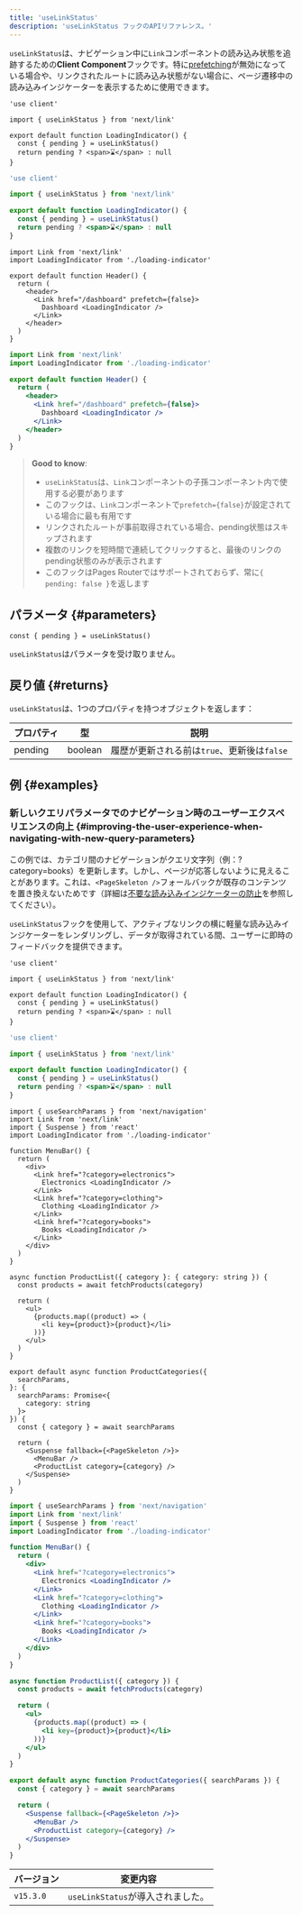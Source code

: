 ```yaml
---
title: 'useLinkStatus'
description: 'useLinkStatus フックのAPIリファレンス。'
---
```


`useLinkStatus`は、ナビゲーション中に`Link`コンポーネントの読み込み状態を追跡するための**Client Component**フックです。特に[prefetching](/docs/app/building-your-application/routing/linking-and-navigating#2-prefetching)が無効になっている場合や、リンクされたルートに読み込み状態がない場合に、ページ遷移中の読み込みインジケーターを表示するために使用できます。

<Tabs>
<TabItem value="tsx" label="TypeScript">

```tsx title="app/loading-indicator.tsx" switcher
'use client'

import { useLinkStatus } from 'next/link'

export default function LoadingIndicator() {
  const { pending } = useLinkStatus()
  return pending ? <span>⌛</span> : null
}
```

</TabItem>
<TabItem value="jsx" label="JavaScript">

```jsx title="app/loading-indicator.js" switcher
'use client'

import { useLinkStatus } from 'next/link'

export default function LoadingIndicator() {
  const { pending } = useLinkStatus()
  return pending ? <span>⌛</span> : null
}
```

</TabItem>
</Tabs>

<Tabs>
<TabItem value="tsx" label="TypeScript">

```tsx title="app/header.tsx" switcher
import Link from 'next/link'
import LoadingIndicator from './loading-indicator'

export default function Header() {
  return (
    <header>
      <Link href="/dashboard" prefetch={false}>
        Dashboard <LoadingIndicator />
      </Link>
    </header>
  )
}
```

</TabItem>
<TabItem value="jsx" label="JavaScript">

```jsx title="app/header.js" switcher
import Link from 'next/link'
import LoadingIndicator from './loading-indicator'

export default function Header() {
  return (
    <header>
      <Link href="/dashboard" prefetch={false}>
        Dashboard <LoadingIndicator />
      </Link>
    </header>
  )
}
```

</TabItem>
</Tabs>

> **Good to know**:
>
> - `useLinkStatus`は、`Link`コンポーネントの子孫コンポーネント内で使用する必要があります
> - このフックは、`Link`コンポーネントで`prefetch={false}`が設定されている場合に最も有用です
> - リンクされたルートが事前取得されている場合、pending状態はスキップされます
> - 複数のリンクを短時間で連続してクリックすると、最後のリンクのpending状態のみが表示されます
> - このフックはPages Routerではサポートされておらず、常に`{ pending: false }`を返します

## パラメータ {#parameters}

```tsx
const { pending } = useLinkStatus()
```

`useLinkStatus`はパラメータを受け取りません。

## 戻り値 {#returns}

`useLinkStatus`は、1つのプロパティを持つオブジェクトを返します：

| プロパティ | 型      | 説明                                        |
| ---------- | ------- | ------------------------------------------- |
| pending    | boolean | 履歴が更新される前は`true`、更新後は`false` |

## 例 {#examples}

### 新しいクエリパラメータでのナビゲーション時のユーザーエクスペリエンスの向上 {#improving-the-user-experience-when-navigating-with-new-query-parameters}

この例では、カテゴリ間のナビゲーションがクエリ文字列（例：?category=books）を更新します。しかし、ページが応答しないように見えることがあります。これは、`<PageSkeleton />`フォールバックが既存のコンテンツを置き換えないためです（詳細は[不要な読み込みインジケーターの防止](https://react.dev/reference/react/useTransition#preventing-unwanted-loading-indicators)を参照してください）。

`useLinkStatus`フックを使用して、アクティブなリンクの横に軽量な読み込みインジケーターをレンダリングし、データが取得されている間、ユーザーに即時のフィードバックを提供できます。

<Tabs>
<TabItem value="tsx" label="TypeScript">

```tsx title="app/components/loading-indicator.tsx" switcher
'use client'

import { useLinkStatus } from 'next/link'

export default function LoadingIndicator() {
  const { pending } = useLinkStatus()
  return pending ? <span>⌛</span> : null
}
```

</TabItem>
<TabItem value="jsx" label="JavaScript">

```jsx title="app/components/loading-indicator.js" switcher
'use client'

import { useLinkStatus } from 'next/link'

export default function LoadingIndicator() {
  const { pending } = useLinkStatus()
  return pending ? <span>⌛</span> : null
}
```

</TabItem>
</Tabs>

<Tabs>
<TabItem value="tsx" label="TypeScript">

```tsx title="app/page.tsx" switcher
import { useSearchParams } from 'next/navigation'
import Link from 'next/link'
import { Suspense } from 'react'
import LoadingIndicator from './loading-indicator'

function MenuBar() {
  return (
    <div>
      <Link href="?category=electronics">
        Electronics <LoadingIndicator />
      </Link>
      <Link href="?category=clothing">
        Clothing <LoadingIndicator />
      </Link>
      <Link href="?category=books">
        Books <LoadingIndicator />
      </Link>
    </div>
  )
}

async function ProductList({ category }: { category: string }) {
  const products = await fetchProducts(category)

  return (
    <ul>
      {products.map((product) => (
        <li key={product}>{product}</li>
      ))}
    </ul>
  )
}

export default async function ProductCategories({
  searchParams,
}: {
  searchParams: Promise<{
    category: string
  }>
}) {
  const { category } = await searchParams

  return (
    <Suspense fallback={<PageSkeleton />}>
      <MenuBar />
      <ProductList category={category} />
    </Suspense>
  )
}
```

</TabItem>
<TabItem value="jsx" label="JavaScript">

```jsx title="app/page.js" switcher
import { useSearchParams } from 'next/navigation'
import Link from 'next/link'
import { Suspense } from 'react'
import LoadingIndicator from './loading-indicator'

function MenuBar() {
  return (
    <div>
      <Link href="?category=electronics">
        Electronics <LoadingIndicator />
      </Link>
      <Link href="?category=clothing">
        Clothing <LoadingIndicator />
      </Link>
      <Link href="?category=books">
        Books <LoadingIndicator />
      </Link>
    </div>
  )
}

async function ProductList({ category }) {
  const products = await fetchProducts(category)

  return (
    <ul>
      {products.map((product) => (
        <li key={product}>{product}</li>
      ))}
    </ul>
  )
}

export default async function ProductCategories({ searchParams }) {
  const { category } = await searchParams

  return (
    <Suspense fallback={<PageSkeleton />}>
      <MenuBar />
      <ProductList category={category} />
    </Suspense>
  )
}
```

</TabItem>
</Tabs>

| バージョン | 変更内容                          |
| ---------- | --------------------------------- |
| `v15.3.0`  | `useLinkStatus`が導入されました。 |
